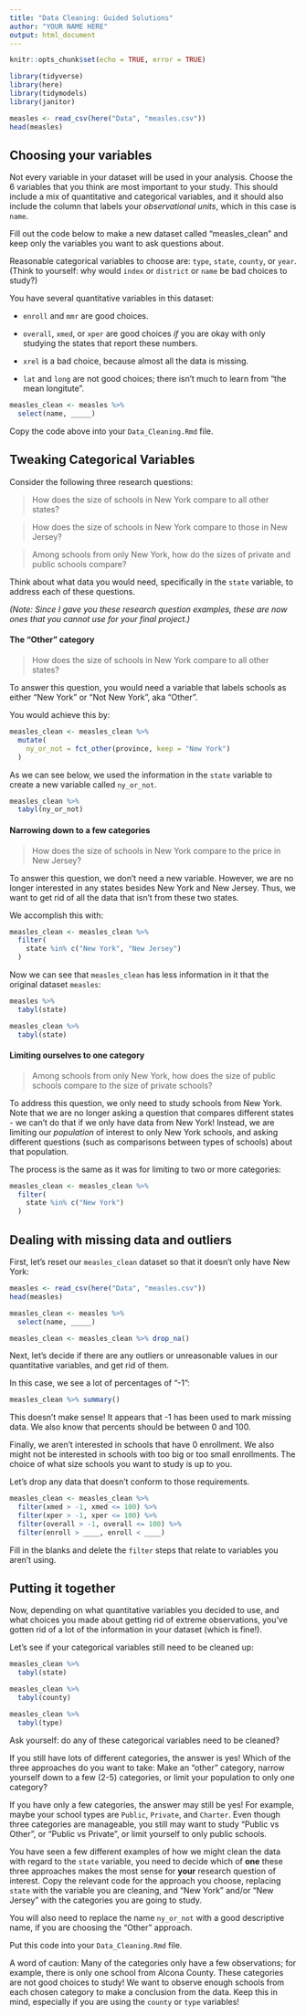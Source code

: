 ```yaml
---
title: "Data Cleaning: Guided Solutions"
author: "YOUR NAME HERE"
output: html_document
---
```


```r
knitr::opts_chunk$set(echo = TRUE, error = TRUE)
```

```r
library(tidyverse)
library(here)
library(tidymodels)
library(janitor)
```


```r
measles <- read_csv(here("Data", "measles.csv"))
head(measles)
```

## Choosing your variables

Not every variable in your dataset will be used in your analysis.  Choose the 6 variables that you think are most important to your study.  This should include a mix of quantitative and categorical variables, and it should also include the column that labels your *observational units*, which in this case is `name`.

Fill out the code below to make a new dataset called "measles_clean" and keep only the variables you want to ask questions about.  

Reasonable categorical variables to choose are: `type`, `state`, `county`,
or `year`.  
(Think to yourself: why would `index` or `district` or `name` be
bad choices to study?)

You have several quantitative variables in this dataset: 

* `enroll` and `mmr` are good choices.

* `overall`, `xmed`, or `xper` are good choices *if* you are okay with
only studying the states that report these numbers.

* `xrel` is a bad choice, because almost all the data is missing.

* `lat` and `long` are not good choices; there isn't much to learn from "the mean
longitute".

```r
measles_clean <- measles %>%
  select(name, _____)
```

Copy the code above into your `Data_Cleaning.Rmd` file.

## Tweaking Categorical Variables

Consider the following three research questions:

> How does the size of schools in New York compare to all other states?

> How does the size of schools in New York compare to those in New Jersey?

> Among schools from only New York, how do the sizes of private and public schools
compare?

Think about what data you would need, specifically in the `state` variable,
to address each of these questions.

*(Note: Since I gave you these research question examples, these are now ones
that you cannot use for your final project.)*

#### The "Other" category

> How does the size of schools in New York compare to all other states?

To answer this question, you would need a variable that labels schools as either 
"New York" or "Not New York", aka "Other".

You would achieve this by:

```r
measles_clean <- measles_clean %>%
  mutate(
    ny_or_not = fct_other(province, keep = "New York")
  )
```

As we can see below, we used the information in the `state` variable to 
create a new variable called `ny_or_not`.

```r
measles_clean %>%
  tabyl(ny_or_not)
```

#### Narrowing down to a few categories

> How does the size of schools in New York compare to the price in New Jersey?

To answer this question, we don't need a new variable.  However, we are no longer
interested in any states besides New York and New Jersey.  Thus, we want to get
rid of all the data that isn't from these two states.

We accomplish this with:

```r
measles_clean <- measles_clean %>%
  filter(
    state %in% c("New York", "New Jersey")
  )
```

Now we can see that `measles_clean` has less information in it that the
original dataset `measles`:

```r
measles %>%
  tabyl(state)
```


```r
measles_clean %>%
  tabyl(state)
```

#### Limiting ourselves to one category

> Among schools from only New York, how does the size of public schools compare
to the size of private schools?

To address this question, we only need to study schools from New York.  Note that
we are no longer asking a question that compares different states - we can't do
that if we only have data from New York!  Instead, we are limiting our *population*
of interest to only New York schools, and asking different questions (such as comparisons
between types of schools) about that population.

The process is the same as it was for limiting to two or more categories:


```r
measles_clean <- measles_clean %>%
  filter(
    state %in% c("New York")
  )
```

## Dealing with missing data and outliers

First, let's reset our `measles_clean` dataset so that it doesn't only have New York:

```r
measles <- read_csv(here("Data", "measles.csv"))
head(measles)
```

```r
measles_clean <- measles %>%
  select(name, _____)

measles_clean <- measles_clean %>% drop_na()
```

Next, let's decide if there are any outliers or unreasonable values in our 
quantitative variables, and get rid of them.

In this case, we see a lot of percentages of "-1":

```r
measles_clean %>% summary()
```

This doesn't make sense! It appears that -1 has been used to mark missing data.
We also know that percents should be between 0 and 100.

Finally, we aren't interested in schools that have 0 enrollment. We also might not
be interested in schools with too big or too small enrollments.  The choice of
what size schools you want to study is up to you.

Let's drop any data that doesn't conform to those requirements.

```r
measles_clean <- measles_clean %>%
  filter(xmed > -1, xmed <= 100) %>%
  filter(xper > -1, xper <= 100) %>%
  filter(overall > -1, overall <= 100) %>%
  filter(enroll > ____, enroll < ____)
```

Fill in the blanks and delete the `filter` steps that relate to variables you aren't using.


## Putting it together

Now, depending on what quantitative variables you decided to use, and what choices you made about getting rid of extreme observations, you've gotten rid
of a lot of the information in your dataset (which is fine!). 

Let's see if your categorical variables still need to be cleaned up:

```r
measles_clean %>%
  tabyl(state)

measles_clean %>%
  tabyl(county)

measles_clean %>%
  tabyl(type)
```

Ask yourself: do any of these categorical variables need to be cleaned?

If you still have lots of different categories, the answer is yes!  Which of
the three approaches do you want to take: Make an "other" category, narrow yourself down to a few (2-5) categories, or limit your population to only one category?

If you have only a few categories, the answer may still be yes!  For example, maybe your school types are `Public`, `Private`, and `Charter`. Even though three categories are manageable, you still may want to study "Public vs Other", or "Public vs Private", or limit yourself to only public schools.  


You have seen a few different examples of how we might clean the data
with regard to the `state` variable, you need to decide which of **one** these 
three approaches makes the most sense for **your** research
question of interest.  Copy the relevant code for the approach you choose, 
replacing `state` with the variable you are cleaning, and "New York" and/or "New Jersey" with the categories you are going to study.

You will also need to replace the name `ny_or_not` with a good
descriptive name, if you are choosing the "Other" approach.

Put this code into your `Data_Cleaning.Rmd` file.

A word of caution: Many of the categories only have a few observations; for example,
there is only one school from Alcona County.  These categories are not good choices
to study!  We want to observe enough schools from each chosen category to make a
conclusion from the data.  Keep this in mind, especially if you are using the
`county` or `type` variables!



